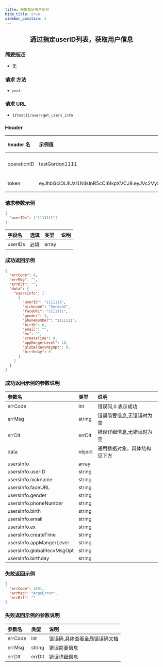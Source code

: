 ```yaml
---
title: 获取指定用户信息
hide_title: true
sidebar_position: 5
---
```


<center>

## 通过指定userID列表，获取用户信息

</center>

### 简要描述

- 无

### 请求 方法

- `post`

### 请求 URL

- `{{host}}/user/get_users_info`

### Header

| header 名   | 示例值                                                                                                                                                                                                      | 选填 | 类型   | 说明                         |
| :---------- | :---------------------------------------------------------------------------------------------------------------------------------------------------------------------------------------------------------- | :--- | ------ | ---------------------------- |
| operationID | testGordon1111                                                                                                                                                                                              | 必填 | string | operationID 用于全局链路追踪 |
| token       | eyJhbGciOiJIUzI1NiIsInR5cCI6IkpXVCJ9.eyJVc2VySUQiOiJvcGVuSU0xMjM0NTYiLCJQbGF0Zm9ybUlEIjoxLCJleHAiOjE2OTU4MjE4MDUsIm5iZiI6MTY4ODA0NTUwNSwiaWF0IjoxNjg4MDQ1ODA1fQ.cY4ecn4qNO59uOkjLiJXSVg57INKOeeXxsNA2ABVFeg | 必填 | string | 管理员或者用户 token         |

### 请求参数示例

```json
{
  "userIDs": ["1111111"]
}
```

| 字段名  | 选填 | 类型  | 说明 |
| :------ | :--- | :---- | ---- |
| userIDs | 必填 | array |      |

### 成功返回示例

```json
{
  "errCode": 0,
  "errMsg": "",
  "errDlt": "",
  "data": {
    "usersInfo": [
      {
        "userID": "1111111",
        "nickname": "Gordon2",
        "faceURL": "1111111",
        "gender": 1,
        "phoneNumber": "1111111",
        "birth": 0,
        "email": "",
        "ex": "",
        "createTime": 0,
        "appMangerLevel": 18,
        "globalRecvMsgOpt": 0,
        "birthday": 0
      }
    ]
  }
}
```

### 成功返回示例的参数说明

| 参数名                     | 类型   | 说明                         |
| :------------------------- | :----- | :--------------------------- |
| errCode                    | int    | 错误码,0 表示成功            |
| errMsg                     | string | 错误简要信息,无错误时为空    |
| errDlt                     | errDlt | 错误详细信息,无错误时为空    |
| data                       | object | 通用数据对象，具体结构见下方 |
| usersInfo                  | array  |                              |
| usersInfo.userID           | string |                              |
| usersInfo.nickname         | string |                              |
| usersInfo.faceURL          | string |                              |
| usersInfo.gender           | string |                              |
| usersInfo.phoneNumber      | string |                              |
| usersInfo.birth            | string |                              |
| usersInfo.email            | string |                              |
| usersInfo.ex               | string |                              |
| usersInfo.createTime       | string |                              |
| usersInfo.appMangerLevel   | string |                              |
| usersInfo.globalRecvMsgOpt | string |                              |
| usersInfo.birthday         | string |                              |

### 失败返回示例

```json
{
  "errCode": 1001,
  "errMsg": "ArgsError",
  "errDlt": ""
}
```

### 失败返回示例的参数说明

| 参数名  | 类型   | 说明                          |
| :------ | :----- | :---------------------------- |
| errCode | int    | 错误码,具体查看全局错误码文档 |
| errMsg  | string | 错误简要信息                  |
| errDlt  | errDlt | 错误详细信息                  |
